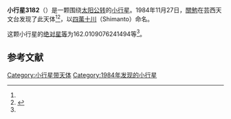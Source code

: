 {{Infobox planet
| bgcolour = #FFFFC0
| name = 3182 Shimanto
| symbol = 
| image = 
| caption = 
| discovery = yes
| discovery_ref = 
| discoverer = [[關勉|關勉]]
| discovery_site = [[芸西天文台|芸西天文台]] 
| discovered = 1984年11月27日
| designations = yes
| mp_name = 
| named_after = 
| alt_names = 1984 WC/ 1946 WD / 1950 TG4 / 1957 JZ / 1980 XH1
| mp_category = [[主带小行星|主带小行星]]
| orbit_ref = <ref name="a">[http://ssd.jpl.nasa.gov/sbdb.cgi?sstr=3182 3182 Shimanto] {{Wayback|url=http://ssd.jpl.nasa.gov/sbdb.cgi?sstr=3182 |date=20200917231645 }}，小行星數據庫瀏覽器（JPL Small-Body Database Browser）－[[美国国家航空航天局|美国国家航空航天局]]喷气推进实验室</ref>
| epoch = 2456400.5 (2013年4月18日更新)
| aphelion = {{convert|2.985287373520741|AU|km|3|abbr=on|lk=out}}
| perihelion = {{convert|2.244057375180498|AU|km|3|abbr=on}}
| semimajor = {{convert|2.614672374350619|AU|km|3|abbr=on}}
| eccentricity = 0.141744336
| period = 1544.273946 [[日|日]]<br />4.23[[儒略年|儒略年]]
| avg_speed = 
| inclination = 12.55907665870549
| asc_node = 248.4494945282566
| mean_anomaly = 
| arg_peri = 162.0109076241494
| satellites = 
| physical_characteristics = yes
| dimensions = 
| mass = 
| density = 
| surface_grav = 
| escape_velocity = 
| sidereal_day = 
| axial_tilt = 
| pole_ecliptic_lat = 
| pole_ecliptic_lon = 
| albedo = 
| temperatures= 
| temp_name1 = 
| mean_temp_1 = 
| max_temp_1 = 
| temp_name2 = 
| max_temp_2 = 
| spectral_type = 
| abs_magnitude = 162.0109076241494
}}

'''小行星3182'''（{{lang-en|3182 Shimanto}}）是一颗围绕[[太阳|太阳]][[公转|公转]]的[[小行星|小行星]]。1984年11月27日，[[關勉|關勉]]在芸西天文台发现了此天体<ref name="a" /><ref>{{cite news|title=小行星列表|url=http://cfa-www.harvard.edu/iau/lists/NumberedMPs.txt|accessdate=2013-07-08|newspaper=哈佛大学|archive-date=2008-05-17|archive-url=https://web.archive.org/web/20080517010638/http://cfa-www.harvard.edu/iau/lists/NumberedMPs.txt|dead-url=no}}</ref>，以[[四萬十川|四萬十川]]（Shimanto）命名。

这颗小行星的[[绝对星等|绝对星等]]为162.0109076241494等<ref name="a" />。

==参考文献==
{{reflist}}
{{Minor Planet Number|[[小行星3181|小行星3181]]|[[小行星3183|小行星3183]]}}

{{小天体}}

[[Category:小行星带天体|Category:小行星带天体]]
[[Category:1984年发现的小行星|Category:1984年发现的小行星]]

{{asteroid-stub}}